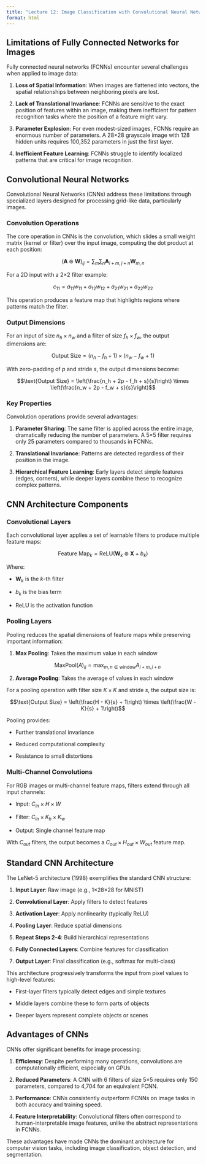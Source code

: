 ```yaml
---
title: "Lecture 12: Image Classification with Convolutional Neural Networks"
format: html
---
```


## Limitations of Fully Connected Networks for Images

Fully connected neural networks (FCNNs) encounter several challenges when applied to image data:

1. **Loss of Spatial Information**: When images are flattened into vectors, the spatial relationships between neighboring pixels are lost.

2. **Lack of Translational Invariance**: FCNNs are sensitive to the exact position of features within an image, making them inefficient for pattern recognition tasks where the position of a feature might vary.

3. **Parameter Explosion**: For even modest-sized images, FCNNs require an enormous number of parameters. A 28×28 grayscale image with 128 hidden units requires 100,352 parameters in just the first layer.

4. **Inefficient Feature Learning**: FCNNs struggle to identify localized patterns that are critical for image recognition.

## Convolutional Neural Networks

Convolutional Neural Networks (CNNs) address these limitations through specialized layers designed for processing grid-like data, particularly images.

### Convolution Operations

The core operation in CNNs is the convolution, which slides a small weight matrix (kernel or filter) over the input image, computing the dot product at each position:

$$(\mathbf{A} \circledast \mathbf{W})_{ij} = \sum_{m} \sum_{n} \mathbf{A}_{i+m,j+n} \mathbf{W}_{m,n}$$

For a 2D input with a 2×2 filter example:

$$c_{11} = a_{11}w_{11} + a_{12}w_{12} + a_{21}w_{21} + a_{22}w_{22}$$

This operation produces a feature map that highlights regions where patterns match the filter.

### Output Dimensions

For an input of size $n_h \times n_w$ and a filter of size $f_h \times f_w$, the output dimensions are:

$$\text{Output Size} = (n_h - f_h + 1) \times (n_w - f_w + 1)$$

With zero-padding of $p$ and stride $s$, the output dimensions become:

$$\text{Output Size} = \left(\frac{n_h + 2p - f_h + s}{s}\right) \times \left(\frac{n_w + 2p - f_w + s}{s}\right)$$

### Key Properties

Convolution operations provide several advantages:

1. **Parameter Sharing**: The same filter is applied across the entire image, dramatically reducing the number of parameters. A 5×5 filter requires only 25 parameters compared to thousands in FCNNs.

2. **Translational Invariance**: Patterns are detected regardless of their position in the image.

3. **Hierarchical Feature Learning**: Early layers detect simple features (edges, corners), while deeper layers combine these to recognize complex patterns.

## CNN Architecture Components

### Convolutional Layers

Each convolutional layer applies a set of learnable filters to produce multiple feature maps:

$$\text{Feature Map}_k = \text{ReLU}(\mathbf{W}_k \circledast \mathbf{X} + b_k)$$

Where:

- $\mathbf{W}_k$ is the $k$-th filter

- $b_k$ is the bias term

- ReLU is the activation function

### Pooling Layers

Pooling reduces the spatial dimensions of feature maps while preserving important information:

1. **Max Pooling**: Takes the maximum value in each window
   
   $$\text{MaxPool}(A)_{ij} = \max_{m,n \in \text{window}} A_{i+m,j+n}$$

2. **Average Pooling**: Takes the average of values in each window

For a pooling operation with filter size $K \times K$ and stride $s$, the output size is:

$$\text{Output Size} = \left(\frac{H - K}{s} + 1\right) \times \left(\frac{W - K}{s} + 1\right)$$

Pooling provides:

- Further translational invariance

- Reduced computational complexity

- Resistance to small distortions

### Multi-Channel Convolutions

For RGB images or multi-channel feature maps, filters extend through all input channels:

- Input: $C_{in} \times H \times W$

- Filter: $C_{in} \times K_h \times K_w$

- Output: Single channel feature map

With $C_{out}$ filters, the output becomes a $C_{out} \times H_{out} \times W_{out}$ feature map.

## Standard CNN Architecture

The LeNet-5 architecture (1998) exemplifies the standard CNN structure:

1. **Input Layer**: Raw image (e.g., 1×28×28 for MNIST)

2. **Convolutional Layer**: Apply filters to detect features

3. **Activation Layer**: Apply nonlinearity (typically ReLU)

4. **Pooling Layer**: Reduce spatial dimensions

5. **Repeat Steps 2-4**: Build hierarchical representations

6. **Fully Connected Layers**: Combine features for classification

7. **Output Layer**: Final classification (e.g., softmax for multi-class)

This architecture progressively transforms the input from pixel values to high-level features:

- First-layer filters typically detect edges and simple textures

- Middle layers combine these to form parts of objects

- Deeper layers represent complete objects or scenes

## Advantages of CNNs

CNNs offer significant benefits for image processing:

1. **Efficiency**: Despite performing many operations, convolutions are computationally efficient, especially on GPUs.

2. **Reduced Parameters**: A CNN with 6 filters of size 5×5 requires only 150 parameters, compared to 4,704 for an equivalent FCNN.

3. **Performance**: CNNs consistently outperform FCNNs on image tasks in both accuracy and training speed.

4. **Feature Interpretability**: Convolutional filters often correspond to human-interpretable image features, unlike the abstract representations in FCNNs.

These advantages have made CNNs the dominant architecture for computer vision tasks, including image classification, object detection, and segmentation.
